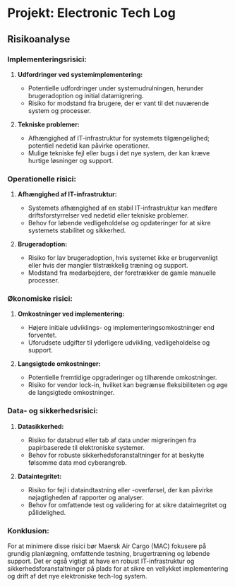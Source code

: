 # Projekt: Electronic Tech Log

## Risikoanalyse

### Implementeringsrisici:
1. **Udfordringer ved systemimplementering:**
   - Potentielle udfordringer under systemudrulningen, herunder brugeradoption og initial datamigrering.
   - Risiko for modstand fra brugere, der er vant til det nuværende system og processer.

2. **Tekniske problemer:**
   - Afhængighed af IT-infrastruktur for systemets tilgængelighed; potentiel nedetid kan påvirke operationer.
   - Mulige tekniske fejl eller bugs i det nye system, der kan kræve hurtige løsninger og support.

### Operationelle risici:
1. **Afhængighed af IT-infrastruktur:**
   - Systemets afhængighed af en stabil IT-infrastruktur kan medføre driftsforstyrrelser ved nedetid eller tekniske problemer.
   - Behov for løbende vedligeholdelse og opdateringer for at sikre systemets stabilitet og sikkerhed.

2. **Brugeradoption:**
   - Risiko for lav brugeradoption, hvis systemet ikke er brugervenligt eller hvis der mangler tilstrækkelig træning og support.
   - Modstand fra medarbejdere, der foretrækker de gamle manuelle processer.

### Økonomiske risici:
1. **Omkostninger ved implementering:**
   - Højere initiale udviklings- og implementeringsomkostninger end forventet.
   - Uforudsete udgifter til yderligere udvikling, vedligeholdelse og support.

2. **Langsigtede omkostninger:**
   - Potentielle fremtidige opgraderinger og tilhørende omkostninger.
   - Risiko for vendor lock-in, hvilket kan begrænse fleksibiliteten og øge de langsigtede omkostninger.

### Data- og sikkerhedsrisici:
1. **Datasikkerhed:**
   - Risiko for databrud eller tab af data under migreringen fra papirbaserede til elektroniske systemer.
   - Behov for robuste sikkerhedsforanstaltninger for at beskytte følsomme data mod cyberangreb.

2. **Dataintegritet:**
   - Risiko for fejl i dataindtastning eller -overførsel, der kan påvirke nøjagtigheden af rapporter og analyser.
   - Behov for omfattende test og validering for at sikre dataintegritet og pålidelighed.

### Konklusion:
For at minimere disse risici bør Maersk Air Cargo (MAC) fokusere på grundig planlægning, omfattende testning, brugertræning og løbende support. Det er også vigtigt at have en robust IT-infrastruktur og sikkerhedsforanstaltninger på plads for at sikre en vellykket implementering og drift af det nye elektroniske tech-log system.

